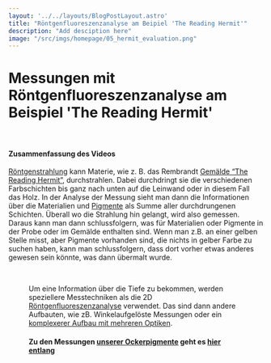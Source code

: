 ```yaml
---
layout: '../../layouts/BlogPostLayout.astro'
title: "Röntgenfluoreszenzanalyse am Beipiel 'The Reading Hermit'"
description: "Add desciption here"
image: "/src/imgs/homepage/05_hermit_evaluation.png"
---
```


# Messungen mit Röntgenfluoreszenzanalyse am Beispiel 'The Reading Hermit'

<YouTube url="https://www.youtube-nocookie.com/embed/3UPqEp0HbTo?si=euvXR7ihgCFmtkrA"/>

&nbsp;

#### Zusammenfassung des Videos

<a href="/keywords/Xrays/">Röntgenstrahlung</a> kann Materie, wie z. B. das Rembrandt <a href="/posts/The-Reading-Hermit">Gemälde “The Reading Hermit”</a>, durchstrahlen. Dabei durchdringt sie die verschiedenen Farbschichten bis ganz nach unten auf die Leinwand oder in diesem Fall das Holz. In der Analyse der Messung sieht man dann die Informationen über die Materialien und <a href="/keywords/Pigments/">Pigmente</a> als Summe aller durchdrungenen Schichten. Überall wo die Strahlung hin gelangt, wird also gemessen. Daraus kann man dann schlussfolgern, was für Materialien oder Pigmente in der Probe oder im Gemälde enthalten sind. Wenn man z.B. an einer gelben Stelle misst, aber Pigmente vorhanden sind, die nichts in gelber Farbe zu suchen haben, kann man schlussfolgern, dass dort vorher etwas anderes gewesen sein könnte, was dann übermalt wurde.  

<Figure url="/src/imgs/posts/hermit-2.png" text="Cover des Artikels 'Old traces, read anew – ‘The Reading Hermit’ painting in the light of X-ray fluorescence' gepublished im Journal of Analytical Atomic Spectrometry, 2014. Es zeigt den lesenden Erimiten und die Regionen nahe des linken Fußes, die mithilfe der RFA untersucht wurden." />
&nbsp;

Um eine Information über die Tiefe zu bekommen, werden speziellere Messtechniken als die 2D <a href="/keywords/XRF/">Röntgenfluoreszenzanalyse</a> verwendet. Das sind dann andere Aufbauten, wie zB. Winkelaufgelöste Messungen oder ein <a href="/keywords/3D-µ-XRF/">komplexerer Aufbau mit mehreren Optiken</a>.

#### Zu den Messungen <a href="/keywords/Our-pigments/">unserer Ockerpigmente</a> geht es <a href="/keywords/Measurements-and-evaluation">hier entlang</a>